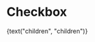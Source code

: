 
<Meta title="Objects/Form/Toggles/Checkbox" component={Checkbox} />

# Checkbox

<Preview>
  <Story name="default">
    <Checkbox
      id={text("id", "id")}
      type="checkbox"
      name={text("name", "name")}
      value={text("value", "value")}
      checked={boolean("checked", true)}
    >
      {text("children", "children")}
    </Checkbox>
  </Story>
</Preview>
